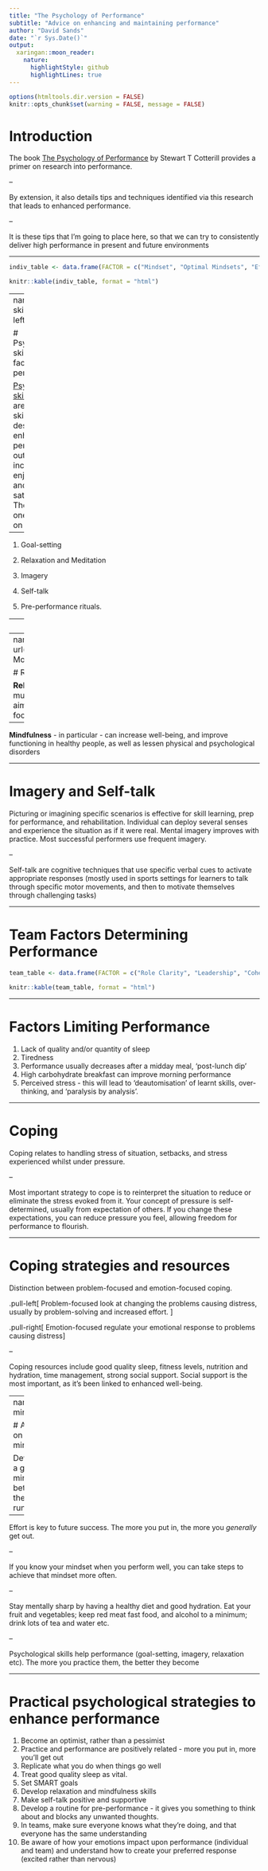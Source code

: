 ```yaml
---
title: "The Psychology of Performance"
subtitle: "Advice on enhancing and maintaining performance"
author: "David Sands"
date: "`r Sys.Date()`" 
output: 
  xaringan::moon_reader:
    nature:
      highlightStyle: github 
      highlightLines: true
---
```


<!-- Example of a comment -->

```r
options(htmltools.dir.version = FALSE)
knitr::opts_chunk$set(warning = FALSE, message = FALSE)
```

# Introduction

The book [The Psychology of Performance](https://www.routledge.com/The-Psychology-of-Performance-1st-Edition/Cotterill/p/book/9781138219205) by Stewart T Cotterill provides a primer on research into performance. 

--

By extension, it also details tips and techniques identified via this research that leads to enhanced performance. 

--

It is these tips that I’m going to place here, so that we can try to consistently deliver high performance in present and future environments

---

```r
indiv_table <- data.frame(FACTOR = c("Mindset", "Optimal Mindsets", "Effective Coping Strategies", "Goal Setting", "Relaxation and Meditation", "Imagery and Self-Talk"), DETAIL = c("A growth mindset outperforms a fixed mindset. Folks with this mindset focus on learning, their invested effort will lead to success, and they embrace their mistakes.", "Optimal meaning that you achieve Flow. To increase the likelihood of experiencing this, you motivate yourself to perform well, achieve an optimal physiological arousal level prior to performance, and have a strong focus", "Handle pressure of situation by reinterpreting it.", "Set SMART goals to guide performance and change behavior if performance is dipping.", "Enhances well-being and handles stress. You can also use this as a coping strategy.", "Pre-imaging situations is conducive to performance in those situations."))
```

```r
knitr::kable(indiv_table, format = "html")
```

---
name: psy-skills
class: left, top

# Psychological skills to facilitate performance

[Psychological skills](https://www.bodybuilding.com/fun/psychological-skills-training.htm) training are cognitive skills designed to enhance performance outcomes, increase enjoyment, and enhance satisfaction. The main ones to focus on are:

--

 1. Goal-setting

 2. Relaxation and Meditation

 3. Imagery

 4. Self-talk

 5. Pre-performance rituals. 

---
name: goal

# Goal setting

**Goal-setting:** setting goals has consistently lead to enhanced performance. Influences behaviour and motivation. Should be SMART (specific, measurable, action-related, realistic, timetabled). Most important aspect is evaluation and re-evaluation, allows monitoring and behavioural change (if required)

---
name: relax_pic
class: left
background-image: url(https://upload.wikimedia.org/wikipedia/commons/thumb/1/19/Mournes_wiki.jpg/1200px-Mournes_wiki.jpg)
background-size: cover

# Relaxation & meditation

**Relaxation and meditation:** two types, ‘muscle to mind’ (involving breathing exercises and muscular relaxation approach) and ‘mind to muscle’ (meditation and autogenic training). Both aim to decrease oxygen consumption, reduce heart rate & respiration, and provide controlled focus of attention

--

**Mindfulness** - in particular - can increase well-being, and improve functioning in healthy people, as well as lessen physical and psychological disorders 

---

# Imagery and Self-talk

Picturing or imagining specific scenarios is effective for skill learning, prep for performance, and rehabilitation. Individual can deploy several senses and experience the situation as if it were real. Mental imagery improves with practice. Most successful performers use frequent imagery. 

--

Self-talk are cognitive techniques that use specific verbal cues to activate appropriate responses (mostly used in sports settings for learners to talk through specific motor movements, and then to motivate themselves through challenging tasks)


---

# Team Factors Determining Performance

```r
team_table <- data.frame(FACTOR = c("Role Clarity", "Leadership", "Cohesion", "Team emotion"), DETAIL = c("Denotes team members knowing what their roles are. Also requires role acceptance and role performance. Members also need to understand roles of other members, and this understanding has to be the same between all members.", "Influencing individuals and groups toward specific goals. Good leaders are good planners, organisers, and decision makers, and are able to empower others to action.", "Togetherness of the team. Can be either task (united in pursuit of goals), or social (united in their social interactions).", "Team members are aware of emotional climate in the team, and may modify their moods to that climate."))
```

```r
knitr::kable(team_table, format = "html")
```

---

# Factors Limiting Performance 

 1. Lack of quality and/or quantity of sleep
 2. Tiredness
 3. Performance usually decreases after a midday meal, ‘post-lunch dip’
 4. High carbohydrate breakfast can improve morning performance
 5. Perceived stress - this will lead to ‘deautomisation’ of learnt skills, over-thinking, and ‘paralysis by analysis’.
 
 
---

# Coping

Coping relates to handling stress of situation, setbacks, and stress experienced whilst under pressure. 

--

Most important strategy to cope is to reinterpret the situation to reduce or eliminate the stress evoked from it. Your concept of pressure is self-determined, usually from expectation of others. If you change these expectations, you can reduce pressure you feel, allowing freedom for performance to flourish. 

---

# Coping strategies and resources

Distinction between problem-focused and emotion-focused coping. 

.pull-left[
Problem-focused look at changing the problems causing distress, usually by problem-solving and increased effort. 
]

.pull-right[
Emotion-focused regulate your emotional response to problems causing distress
]

--

Coping resources include good quality sleep, fitness levels, nutrition and hydration, time management, strong social support. Social support is the most important, as it’s been linked to enhanced well-being.  

---
name: mindset

# Advice on your mindset

Developing a growth mindset is better in the long run

--

Effort is key to future success. The more you put in, the more you _generally_ get out. 

--

If you know your mindset when you perform well, you can take steps to achieve that mindset more often. 

--

Stay mentally sharp by having a healthy diet and good hydration. Eat your fruit and vegetables; keep red meat fast food, and alcohol to a minimum; drink lots of tea and water etc. 

--

Psychological skills help performance (goal-setting, imagery, relaxation etc). The more you practice them, the better they become

---

# Practical psychological strategies to enhance performance

 1. Become an optimist, rather than a pessimist
 2. Practice and performance are positively related - more you put in, more you’ll get out
 3. Replicate what you do when things go well
 4. Treat good quality sleep as vital.
 5. Set SMART goals
 6. Develop relaxation and mindfulness skills
 7. Make self-talk positive and supportive
 8. Develop a routine for pre-performance - it gives you something to think about and blocks any unwanted thoughts.
 9. In teams, make sure everyone knows what they’re doing, and that everyone has the same understanding
 10. Be aware of how your emotions impact upon performance (individual and team) and understand how to create your preferred response (excited rather than nervous)
